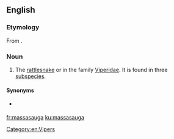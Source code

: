 ==English==
{{wikipedia}}

===Etymology===
From {{etyl|oj|en}} {{term|massasauga||great river mouth|lang=oj|sc=Latn}}.

===Noun===
{{en-noun}}

# The [[rattlesnake]] {{taxlink|Crotalus catenatus|species|noshow=1}} or {{taxlink|Sistrurus catenatus|species|noshow=1}} in the family [[Viperidae]]. It is found in three [[subspecies]].

====Synonyms====
* {{sense|rattlesnake}} {{taxlink|Caudisona|genus|noshow=1}} {{vern|black rattlesnake}} {{a|dated}}

[[Category:en:Vipers]]

[[fr:massasauga]]
[[ku:massasauga]]